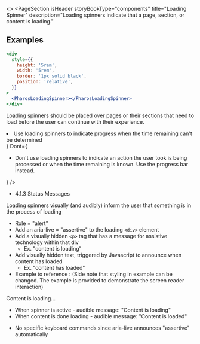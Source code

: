 
<>
<PageSection
  isHeader
  storyBookType="components"
  title="Loading Spinner"
  description="Loading spinners indicate that a page, section, or content is loading."
></PageSection>

## Examples

```jsx live
<div
  style={{
    height: '5rem',
    width: '5rem',
    border: '1px solid black',
    position: 'relative',
  }}
>
  <PharosLoadingSpinner></PharosLoadingSpinner>
</div>
```

<PageSection topMargin title="Usage">
  <p>
    Loading spinners should be placed over pages or their sections that need to load before the user
    can continue with their experience.
  </p>
</PageSection>

<PageSection title="Best practices">
  <BestPractices
    Do={
      <ul>
        <li>
          Use loading spinners to indicate progress when the time remaining can't be determined
        </li>
      </ul>
    }
    Dont={
      <ul>
        <li>
          Don't use loading spinners to indicate an action the user took is being processed or when
          the time remaining is known. Use the progress bar instead.
        </li>
      </ul>
    }
  />
</PageSection>

<PageSection title="Accessibility">
  <PageSection title="Relevant WCAG guidelines" subSectionLevel={1} lessMargin>
    <ul>
      <li>
        <PharosLink href="https://www.w3.org/WAI/WCAG21/Understanding/status-messages.html">
          4.1.3 Status Messages
        </PharosLink>
      </li>
    </ul>
  </PageSection>
  <PageSection title="Importance" subSectionLevel={1} lessMargin>
    Loading spinners visually (and audibly) inform the user that something is in the process of
    loading
  </PageSection>
  <PageSection title="Code expectations" subSectionLevel={1} lessMargin>
    <ul>
      <li>Role = "alert"</li>
      <li>
        Add an aria-live = "assertive" to the loading <code>&lt;div&gt;</code> element
      </li>
      <li>
        Add a visually hidden <code>&lt;p&gt;</code> tag that has a message for assistive technology
        within that div
        <ul>
          <li>Ex. "content is loading"</li>
        </ul>
      </li>
      <li>
        Add visually hidden text, triggered by Javascript to announce when content has loaded
        <ul>
          <li>Ex. "content has loaded"</li>
        </ul>
      </li>
      <li>
        <PharosLink href="https://codepen.io/stuartjnelson/pen/xWyLGR" target="_blank">
          Example to reference
        </PharosLink>
        : (Side note that styling in example can be changed. The example is provided to demonstrate the
        screen reader interaction)
      </li>
    </ul>
    <CodeBlock className="language-html">
      <div
        id="loading-spinner"
        className="loading-spinner js-loading-spinner"
        role="alert"
        aria-live="assertive"
      >
        <p className="vh js-loading-spinner-copy">Content is loading...</p>
      </div>
    </CodeBlock>
  </PageSection>
  <PageSection title="Screen reader" subSectionLevel={1} lessMargin>
    <ul>
      <li>When spinner is active - audible message: "Content is loading"</li>
      <li>When content is done loading - audible message: "Content is loaded"</li>
    </ul>
  </PageSection>
  <PageSection title="Keyboard" subSectionLevel={1} lessMargin>
    <ul>
      <li>No specific keyboard commands since aria-live announces "assertive" automatically</li>
    </ul>
  </PageSection>
</PageSection>
</>
